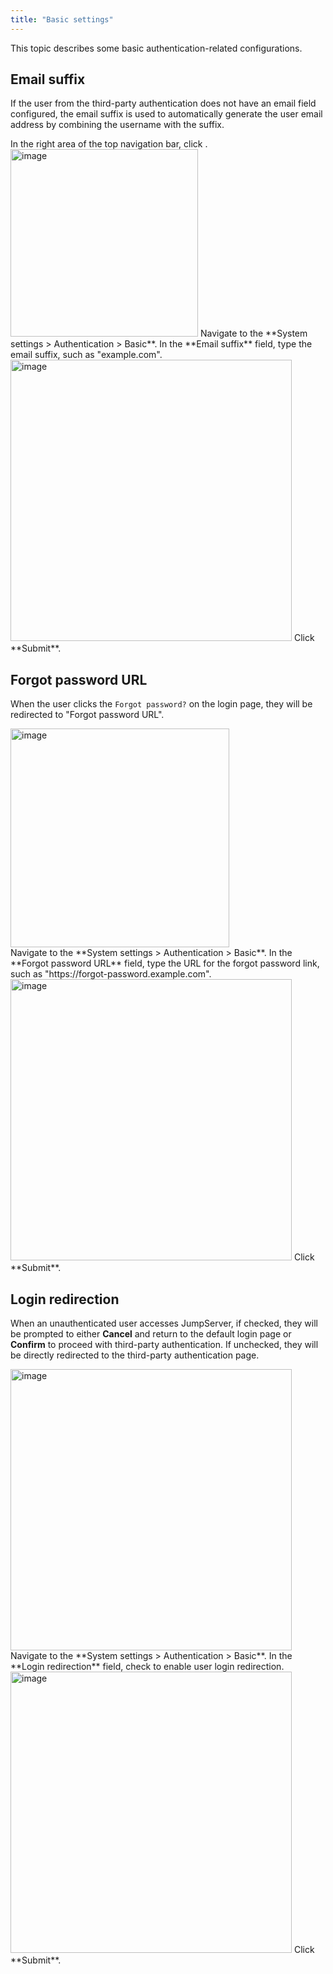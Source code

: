 ```yaml
---
title: "Basic settings"
---
```


This topic describes some basic authentication-related configurations.

## Email suffix

If the user from the third-party authentication does not have an email field configured, the email suffix is used to automatically generate the user email address by combining the username with the suffix.

<Steps>

<Step>
In the right area of the top navigation bar, click <Icon icon="settings" />.

<Frame>
<img src="/images/docs/navs/nav-settings.png" alt="image" width="300"/>
</Frame>
</Step>

<Step>
Navigate to the **System settings > Authentication > Basic**.
</Step>

<Step>
In the **Email suffix** field, type the email suffix, such as "example.com".
<Frame>
<img src="/images/docs/admin-guides/system-settings/auth/basic-email-suffix.png" alt="image" width="450"/>
</Frame>
</Step>

<Step>
Click **Submit**.
</Step>

</Steps>

## Forgot password URL

When the user clicks the `Forgot password?` on the login page, they will be redirected to "Forgot password URL".
<Frame>
<img src="/images/docs/admin-guides/system-settings/auth/login-page-forgot-password.png" alt="image" width="350"/>
</Frame>

<Steps>

<Step>
<Nav name="system-settings" />
</Step>

<Step>
Navigate to the **System settings > Authentication > Basic**.
</Step>

<Step>
In the **Forgot password URL** field, type the URL for the forgot password link, such as "https://&#8203;forgot-password.example.com".
<Frame>
<img src="/images/docs/admin-guides/system-settings/auth/basic-forgot-password.png" alt="image" width="450"/>
</Frame>
</Step>

<Step>
Click **Submit**.
</Step>

</Steps>

## Login redirection
When an unauthenticated user accesses JumpServer, if checked, they will be prompted to either **Cancel** and return to the default login page or **Confirm** to proceed with third-party authentication. If unchecked, they will be directly redirected to the third-party authentication page.
<Frame>
<img src="/images/docs/admin-guides/system-settings/auth/redirection-page.png" alt="image" width="450"/>
</Frame>

<Steps>

<Step>
<Nav name="system-settings" />
</Step>

<Step>
Navigate to the **System settings > Authentication > Basic**.
</Step>

<Step>
In the **Login redirection** field, check to enable user login redirection.
<Frame>
<img src="/images/docs/admin-guides/system-settings/auth/basic-login-redirection.png" alt="image" width="450"/>
</Frame>
</Step>

<Step>
Click **Submit**.
</Step>

</Steps>
